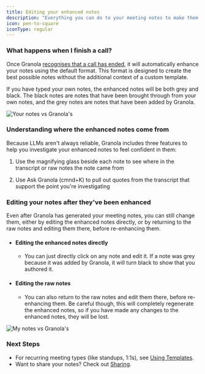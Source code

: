 ```yaml
---
title: Editing your enhanced notes
description: "Everything you can do to your meeting notes to make them great"
icon: pen-to-square
iconType: regular
---
```


### What happens when I finish a call?

Once Granola [recognises that a call has ended](docs/101/duringyourmeeting/live-transcription#when-does-transcription-end), it will automatically enhance your notes using the default format. This format is designed to create the best possible notes without the additional context of a custom template.

If you have typed your own notes, the enhanced notes will be both grey and black. The black notes are notes that have been brought through from your own notes, and the grey notes are notes that have been added by Granola.

![Your notes vs Granola's](/images/screenshots/black-grey.png)

### Understanding where the enhanced notes come from

Because LLMs aren't always reliable, Granola includes three features to help you investigate your enhanced notes to feel confident in them:

1. Use the magnifying glass beside each note to see where in the transcript or raw notes the note came from

2. Use Ask Granola (cmnd+K) to pull out quotes from the transcript that support the point you're investigating

### Editing your notes after they've been enhanced

Even after Granola has generated your meeting notes, you can still change them, either by editing the enhanced notes directly, or by returning to the raw notes and editing them there, before re-enhancing them.

* #### Editing the enhanced notes directly

  * You can just directly click on any note and edit it. If a note was grey because it was added by Granola, it will turn black to show that you authored it.

* #### Editing the raw notes

  * You can also return to the raw notes and edit them there, before re-enhancing them. Be careful though, this will completely regenerate the enhanced notes, so if you have made any changes to the enhanced notes, they will be lost.

![My notes vs Granola's](/images/screenshots/my-notes.png)

### Next Steps

- For recurring meeting types (like standups, 1:1s), see [Using Templates](/docs/101/afteryourmeeting/using-templates).  
- Want to share your notes? Check out [Sharing](/docs/101/afteryourmeeting/sharing).